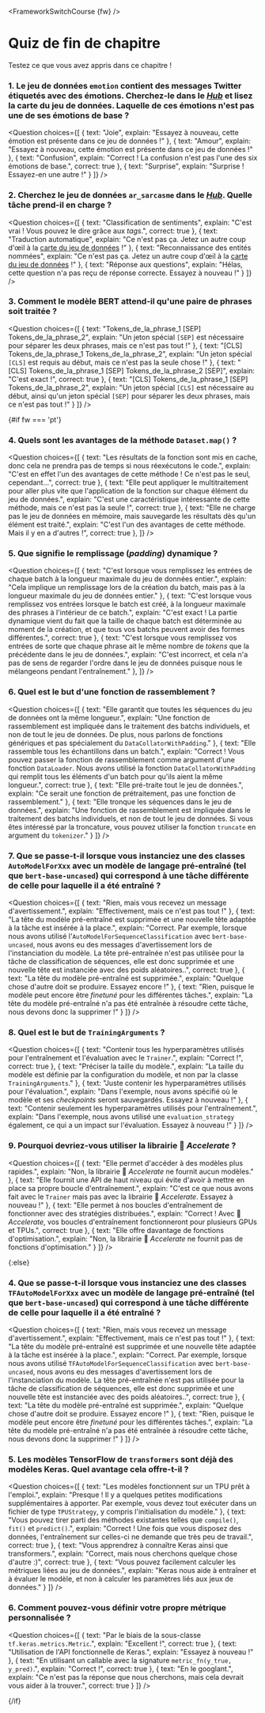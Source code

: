 <FrameworkSwitchCourse {fw} />

<!-- DISABLE-FRONTMATTER-SECTIONS -->

# Quiz de fin de chapitre

Testez ce que vous avez appris dans ce chapitre !

### 1. Le jeu de données `emotion` contient des messages Twitter étiquetés avec des émotions. Cherchez-le dans le [*Hub*](https://huggingface.co/datasets) et lisez la carte du jeu de données. Laquelle de ces émotions n'est pas une de ses émotions de base ?

<Question
	choices={[
		{
			text: "Joie",
			explain: "Essayez à nouveau, cette émotion est présente dans ce jeu de données !"
		},
		{
			text: "Amour",
			explain: "Essayez à nouveau, cette émotion est présente dans ce jeu de données !"
		},
		{
			text: "Confusion",
			explain: "Correct ! La confusion n'est pas l'une des six émotions de base.",
            correct: true
		},
        {
			text: "Surprise",
			explain: "Surprise ! Essayez-en une autre !"
		}
	]}
/>

### 2. Cherchez le jeu de données `ar_sarcasme` dans le [*Hub*](https://huggingface.co/datasets). Quelle tâche prend-il en charge ?

<Question
	choices={[
		{
			text: "Classification de sentiments",
			explain: "C'est vrai ! Vous pouvez le dire grâce aux *tags*.",
            correct: true
		},
		{
			text: "Traduction automatique",
			explain: "Ce n'est pas ça. Jetez un autre coup d'œil à la <a href='https://huggingface.co/datasets/ar_sarcasm'>carte du jeu de données</a> !"
		},
		{
			text: "Reconnaissance des entités nommées",
			explain: "Ce n'est pas ça. Jetez un autre coup d'œil à la <a href='https://huggingface.co/datasets/ar_sarcasm'>carte du jeu de données</a> !"
		},
        {
			text: "Réponse aux questions",
			explain: "Hélas, cette question n'a pas reçu de réponse correcte. Essayez à nouveau !"
		}
	]}
/>

### 3. Comment le modèle BERT attend-il qu'une paire de phrases soit traitée ?

<Question
	choices={[
		{
			text: "Tokens_de_la_phrase_1 [SEP] Tokens_de_la_phrase_2",
			explain: "Un jeton spécial <code>[SEP]</code> est nécessaire pour séparer les deux phrases, mais ce n'est pas tout !"
		},
		{
			text: "[CLS] Tokens_de_la_phrase_1 Tokens_de_la_phrase_2",
			explain: "Un jeton spécial <code>[CLS]</code> est requis au début, mais ce n'est pas la seule chose !"
		},
		{
			text: "[CLS] Tokens_de_la_phrase_1 [SEP] Tokens_de_la_phrase_2 [SEP]",
			explain: "C'est exact !",
            correct: true
		},
        {
			text: "[CLS] Tokens_de_la_phrase_1 [SEP] Tokens_de_la_phrase_2",
			explain: "Un jeton spécial <code>[CLS]</code> est nécessaire au début, ainsi qu'un jeton spécial <code>[SEP]</code> pour séparer les deux phrases, mais ce n'est pas tout !"
		}
	]}
/>

{#if fw === 'pt'}
### 4. Quels sont les avantages de la méthode `Dataset.map()` ?

<Question
	choices={[
		{
			text: "Les résultats de la fonction sont mis en cache, donc cela ne prendra pas de temps si nous réexécutons le code.",
			explain: "C'est en effet l'un des avantages de cette méthode ! Ce n'est pas le seul, cependant...",
            correct: true
		},
		{
			text: "Elle peut appliquer le multitraitement pour aller plus vite que l'application de la fonction sur chaque élément du jeu de données.",
			explain: "C'est une caractéristique intéressante de cette méthode, mais ce n'est pas la seule !",
            correct: true
		},
		{
			text: "Elle ne charge pas le jeu de données en mémoire, mais sauvegarde les résultats dès qu'un élément est traité.",
			explain: "C'est l'un des avantages de cette méthode. Mais il y en a d'autres !",
            correct: true
		},
	]}
/>

### 5. Que signifie le remplissage (*padding*) dynamique ?

<Question
	choices={[
		{
			text: "C'est lorsque vous remplissez les entrées de chaque batch à la longueur maximale du jeu de données entier.",
			explain: "Cela implique un remplissage lors de la création du batch, mais pas à la longueur maximale du jeu de données entier."
		},
		{
			text: "C'est lorsque vous remplissez vos entrées lorsque le batch est créé, à la longueur maximale des phrases à l'intérieur de ce batch.",
			explain: "C'est exact ! La partie dynamique vient du fait que la taille de chaque batch est déterminée au moment de la création, et que tous vos batchs peuvent avoir des formes différentes.",
            correct: true
		},
		{
			text: "C'est lorsque vous remplissez vos entrées de sorte que chaque phrase ait le même nombre de <i>tokens</i> que la précédente dans le jeu de données.",
			explain: "C'est incorrect, et cela n'a pas de sens de regarder l'ordre dans le jeu de données puisque nous le mélangeons pendant l'entraînement."
		},
	]}
/>

### 6. Quel est le but d'une fonction de rassemblement ?

<Question
	choices={[
		{
			text: "Elle garantit que toutes les séquences du jeu de données ont la même longueur.",
			explain: "Une fonction de rassemblement est impliquée dans le traitement des batchs individuels, et non de tout le jeu de données. De plus, nous parlons de fonctions génériques et pas spécialement du <code>DataCollatorWithPadding</code>."
		},
		{
			text: "Elle rassemble tous les échantillons dans un batch.",
			explain: "Correct ! Vous pouvez passer la fonction de rassemblement comme argument d'une fonction <code>DataLoader</code>. Nous avons utilisé la fonction <code>DataCollatorWithPadding</code> qui remplit tous les éléments d'un batch pour qu'ils aient la même longueur.",
            correct: true
		},
		{
			text: "Elle pré-traite tout le jeu de données.",
			explain: "Ce serait une fonction de prétraitement, pas une fonction de rassemblement."
		},
        {
			text: "Elle tronque les séquences dans le jeu de données.",
			explain: "Une fonction de rassemblement est impliquée dans le traitement des batchs individuels, et non de tout le jeu de données. Si vous êtes intéressé par la troncature, vous pouvez utiliser la fonction <code>truncate</code> en argument du <code>tokenizer</code>."
		}
	]}
/>

### 7. Que se passe-t-il lorsque vous instanciez une des classes `AutoModelForXxx` avec un modèle de langage pré-entraîné (tel que `bert-base-uncased`) qui correspond à une tâche différente de celle pour laquelle il a été entraîné ?

<Question
	choices={[
		{
			text: "Rien, mais vous recevez un message d'avertissement.",
			explain: "Effectivement, mais ce n'est pas tout !"
		},
		{
			text: "La tête du modèle pré-entraîné est supprimée et une nouvelle tête adaptée à la tâche est insérée à la place.",
			explain: "Correct. Par exemple, lorsque nous avons utilisé l'<code>AutoModelForSequenceClassification</code> avec <code>bert-base-uncased</code>, nous avons eu des messages d'avertissement lors de l'instanciation du modèle. La tête pré-entraînée n'est pas utilisée pour la tâche de classification de séquences, elle est donc supprimée et une nouvelle tête est instanciée avec des poids aléatoires..",
            correct: true
		},
		{
			text: "La tête du modèle pré-entraîné est supprimée.",
			explain: "Quelque chose d'autre doit se produire. Essayez encore !"
		},
        {
			text: "Rien, puisque le modèle peut encore être <i>finetuné</i> pour les différentes tâches.",
			explain: "La tête du modèle pré-entraîné n'a pas été entraînée à résoudre cette tâche, nous devons donc la supprimer !"
		}
	]}
/>

### 8. Quel est le but de `TrainingArguments` ?

<Question
	choices={[
		{
			text: "Contenir tous les hyperparamètres utilisés pour l'entraînement et l'évaluation avec le <code>Trainer</code>.",
			explain: "Correct !",
            correct: true
		},
		{
			text: "Préciser la taille du modèle.",
			explain: "La taille du modèle est définie par la configuration du modèle, et non par la classe <code>TrainingArguments</code>."
		},
		{
			text: "Juste contenir les hyperparamètres utilisés pour l'évaluation.",
			explain: "Dans l'exemple, nous avons spécifié où le modèle et ses <i>checkpoints</i> seront sauvegardés. Essayez à nouveau !"
		},
        {
			text: "Contenir seulement les hyperparamètres utilisés pour l'entraînement.",
			explain: "Dans l'exemple, nous avons utilisé une <code>evaluation_strategy</code> également, ce qui a un impact sur l'évaluation. Essayez à nouveau !"
		}
	]}
/>

### 9. Pourquoi devriez-vous utiliser la librairie 🤗 *Accelerate* ?

<Question
	choices={[
		{
			text: "Elle permet d'accéder à des modèles plus rapides.",
			explain: "Non, la librairie 🤗 *Accelerate* ne fournit aucun modèles."
		},
		{
			text: "Elle fournit une API de haut niveau qui évite d'avoir à mettre en place sa propre boucle d'entraînement.",
			explain: "C'est ce que nous avons fait avec le <code>Trainer</code> mais pas avec la librairie 🤗 *Accelerate*. Essayez à nouveau !"
		},
		{
			text: "Elle permet à nos boucles d'entraînement de fonctionner avec des stratégies distribuées.",
			explain: "Correct ! Avec 🤗 *Accelerate*, vos boucles d'entraînement fonctionneront pour plusieurs GPUs et TPUs.",
            correct: true
		},
        {
			text: "Elle offre davantage de fonctions d'optimisation.",
			explain: "Non, la librairie 🤗 *Accelerate* ne fournit pas de fonctions d'optimisation."
		}
	]}
/>

{:else}
### 4. Que se passe-t-il lorsque vous instanciez une des classes `TFAutoModelForXxx` avec un modèle de langage pré-entraîné (tel que `bert-base-uncased`) qui correspond à une tâche différente de celle pour laquelle il a été entraîné ?

<Question
	choices={[
		{
			text: "Rien, mais vous recevez un message d'avertissement.",
			explain: "Effectivement, mais ce n'est pas tout !"
		},
		{
			text: "La tête du modèle pré-entraîné est supprimée et une nouvelle tête adaptée à la tâche est insérée à la place.",
			explain: "Correct. Par exemple, lorsque nous avons utilisé <code>TFAutoModelForSequenceClassification</code> avec <code>bert-base-uncased</code>, nous avons eu des messages d'avertissement lors de l'instanciation du modèle. La tête pré-entraînée n'est pas utilisée pour la tâche de classification de séquences, elle est donc supprimée et une nouvelle tête est instanciée avec des poids aléatoires..",
            correct: true
		},
		{
			text: "La tête du modèle pré-entraîné est supprimée.",
			explain: "Quelque chose d'autre doit se produire. Essayez encore !"
		},
        {
			text: "Rien, puisque le modèle peut encore être <i>finetuné</i> pour les différentes tâches.",
			explain: "La tête du modèle pré-entraîné n'a pas été entraînée à résoudre cette tâche, nous devons donc la supprimer !"
		}
	]}
/>

### 5. Les modèles TensorFlow de `transformers` sont déjà des modèles Keras. Quel avantage cela offre-t-il ?

<Question
	choices={[
		{
			text: "Les modèles fonctionnent sur un TPU prêt à l'emploi.",
			explain: "Presque ! Il y a quelques petites modifications supplémentaires à apporter. Par exemple, vous devez tout exécuter dans un fichier de type <code>TPUStrategy</code>, y compris l'initialisation du modèle."
		},
		{
			text: "Vous pouvez tirer parti des méthodes existantes telles que <code>compile()</code>, <code>fit()</code> et <code>predict()</code>.",
			explain: "Correct ! Une fois que vous disposez des données, l'entraînement sur celles-ci ne demande que très peu de travail.",
            correct: true
		},
		{
			text: "Vous apprendrez à connaître Keras ainsi que transformers.",
			explain: "Correct, mais nous cherchons quelque chose d'autre :)",
			correct: true
		},
        {
			text: "Vous pouvez facilement calculer les métriques liées au jeu de données.",
			explain: "Keras nous aide à entraîner et à évaluer le modèle, et non à calculer les paramètres liés aux jeux de données."
		}
	]}
/>

### 6. Comment pouvez-vous définir votre propre métrique personnalisée ?

<Question
	choices={[
		{
			text: "Par le biais de la sous-classe <code>tf.keras.metrics.Metric</code>.",
			explain: "Excellent !",
			correct: true
		},
		{
			text: "Utilisation de l'API fonctionnelle de Keras.",
			explain: "Essayez à nouveau !"
		},
		{
			text: "En utilisant un callable avec la signature <code>metric_fn(y_true, y_pred)</code>.",
			explain: "Correct !",
			correct: true
		},
        {
			text: "En le googlant.",
			explain: "Ce n'est pas la réponse que nous cherchons, mais cela devrait vous aider à la trouver.",
			correct: true
		}
	]}
/>

{/if}